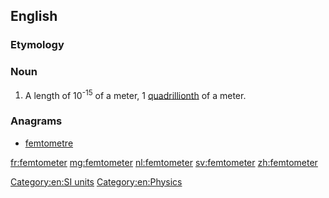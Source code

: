 ==English==

===Etymology===
{{prefix|femto|meter}}

===Noun===
{{en-noun}}

# {{alternative spelling of|from=US|femtometre|dot=:}} A length of 10<sup>-15</sup> of a meter, 1 [[quadrillionth]] of a meter.

===Anagrams===
* [[femtometre#English|femtometre]]

[[Category:en:SI units]]
[[Category:en:Physics]]

[[fr:femtometer]]
[[mg:femtometer]]
[[nl:femtometer]]
[[sv:femtometer]]
[[zh:femtometer]]